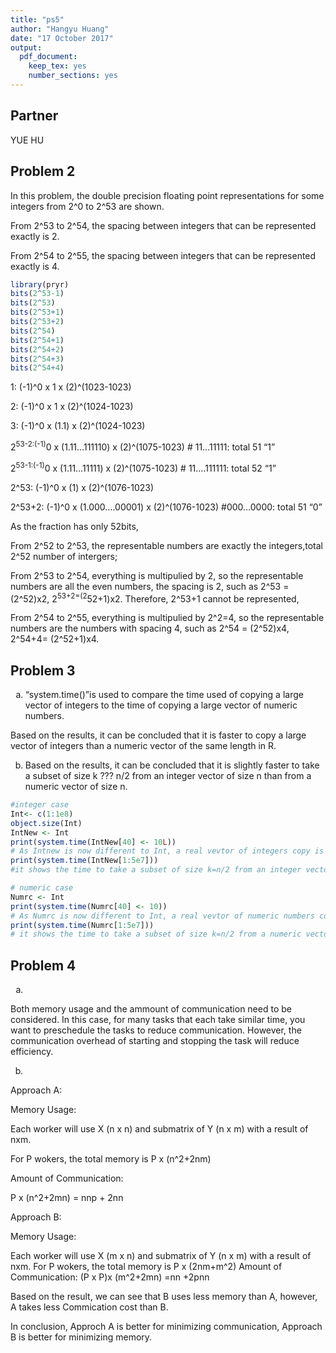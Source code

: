 ```yaml
---
title: "ps5"
author: "Hangyu Huang"
date: "17 October 2017"
output: 
  pdf_document: 
    keep_tex: yes
    number_sections: yes
---
```



## Partner
YUE HU

## Problem 2
In this problem, the double precision floating point representations for some integers from 2^0 to 2^53 are shown.

From 2^53 to 2^54, the spacing between integers that can be represented exactly is 2.

From 2^54 to 2^55, the spacing between integers that can be represented exactly is 4.
```r
library(pryr)
bits(2^53-1)
bits(2^53)
bits(2^53+1)
bits(2^53+2)
bits(2^54)
bits(2^54+1)
bits(2^54+2)
bits(2^54+3)
bits(2^54+4)
```
1: (-1)^0 x 1 x (2)^(1023-1023)

2: (-1)^0 x 1 x (2)^(1024-1023)

3: (-1)^0 x (1.1) x (2)^(1024-1023)

2^53-2:(-1)^0 x (1.11...111110) x (2)^(1075-1023) # 11...11111: total 51 "1"

2^53-1:(-1)^0 x (1.11...11111) x (2)^(1075-1023) # 11....111111: total 52 "1"

2^53: (-1)^0 x (1) x (2)^(1076-1023)

2^53+2: (-1)^0 x (1.000....00001) x (2)^(1076-1023) #000...0000: total 51 "0"

As the fraction has only 52bits, 

From 2^52 to 2^53, the representable numbers are exactly the integers,total 2^52 number of 
intergers;

From 2^53 to 2^54, everything is multipulied by 2, so the representable numbers are all the even numbers, the spacing is 2, such as 2^53 = (2^52)x2, 2^53+2=(2^52+1)x2. Therefore, 2^53+1 cannot be represented,

From 2^54 to 2^55, everything is multipulied by 2^2=4, so the representable numbers are the numbers with spacing 4, such as 2^54 = (2^52)x4, 2^54+4= (2^52+1)x4. 

## Problem 3
(a) "system.time()"is used to compare the time used of copying a large vector of integers to the time of copying a large vector of numeric numbers. 

Based on the results, it can be concluded that it is faster to copy a large vector of integers than a numeric vector of the same length in R.

(b) Based on the results, it can be concluded that it is slightly faster to take a subset of size k ??? n/2 from an integer vector of size n than from a numeric vector of size n.

```r
#integer case
Int<- c(1:1e8)
object.size(Int)
IntNew <- Int  
print(system.time(IntNew[40] <- 10L)) 
# As Intnew is now different to Int, a real vevtor of integers copy is made.
print(system.time(IntNew[1:5e7])) 
#it shows the time to take a subset of size k=n/2 from an integer vector.

# numeric case 
Numrc <- Int
print(system.time(Numrc[40] <- 10)) 
# As Numrc is now different to Int, a real vevtor of numeric numbers copy is made.
print(system.time(Numrc[1:5e7])) 
# it shows the time to take a subset of size k=n/2 from a numeric vector of size n.
```
## Problem 4
(a)

Both memory usage and the ammount of communication need to be considered. In this case, for many tasks that each take similar time, you want to preschedule the tasks to reduce communication. However, the communication overhead of starting and stopping the task will reduce efficiency.

(b)

Approach A: 

Memory Usage: 

Each worker will use X (n x n) and submatrix of Y (n x m) with a result of nxm.

For P wokers, the total memory is P x (n^2+2nm)

Amount of Communication:

P x (n^2+2mn) = nnp + 2nn

Approach B: 

Memory Usage: 

Each worker will use X (m x n) and submatrix of Y (n x m) with a result of nxm.
For P wokers, the total memory is P x (2nm+m^2)
Amount of Communication:
(P x P)x (m^2+2mn) =nn +2pnn

Based on the result, we can see that B uses less memory than A, however, A takes less Commication cost than B.

In conclusion, Approch A is better for minimizing communication, Approach B is better for minimizing memory.